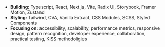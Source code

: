 - **Building:** Typescript, React, Next.js, Vite, Radix UI, Storybook, Framer Motion, Zustand
- **Styling:** Tailwind, CVA, Vanilla Extract, CSS Modules, SCSS, Styled Components
- **Focusing on:** accessibility, scalability, performance metrics, responsive design, pattern recognition, developer experience, collaboration, practical testing, KISS methodoligies
